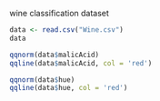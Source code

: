 wine classification dataset
```{r}
data <- read.csv("Wine.csv")
data
```
```{r}
qqnorm(data$malicAcid)
qqline(data$malicAcid, col = 'red')
```
```{r}
qqnorm(data$hue)
qqline(data$hue, col = 'red')
```

